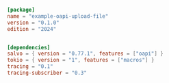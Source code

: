 ```toml  title="oapi-upload-file/Cargo.toml"
[package]
name = "example-oapi-upload-file"
version = "0.1.0"
edition = "2024"


[dependencies]
salvo = { version = "0.77.1", features = ["oapi"] }
tokio = { version = "1", features = ["macros"] }
tracing = "0.1"
tracing-subscriber = "0.3"

```
